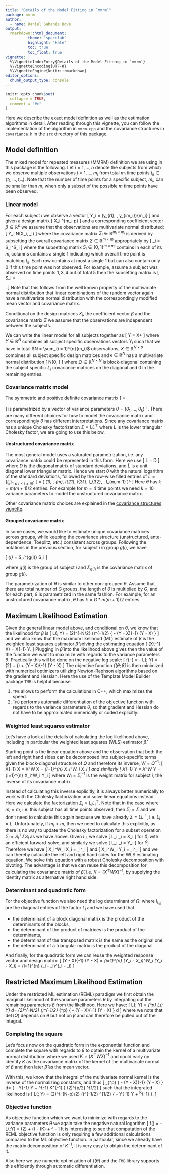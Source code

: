 ```yaml
---
title: "Details of the Model Fitting in `mmrm`"
package: mmrm
author:
  - name: Daniel Sabanés Bové
output:
  rmarkdown::html_document:
          theme: "spacelab"
          highlight: "kate"
          toc: true
          toc_float: true
vignette: |
  %\VignetteIndexEntry{Details of the Model Fitting in `mmrm`}
  %\VignetteEncoding{UTF-8}
  %\VignetteEngine{knitr::rmarkdown}
editor_options:
  chunk_output_type: console
---
```


```r
knitr::opts_chunk$set(
  collapse = TRUE,
  comment = "#>"
)
```

Here we describe the exact model definition as well as the estimation algorithms
in detail. After reading through this vignette, you can follow the implementation
of the algorithm in `mmrm.cpp` and the covariance structures in `covariance.h` in
the `src` directory of this package.

## Model definition

The mixed model for repeated measures (MMRM) definition we are using in this package
is the following. Let $i = 1, \dotsc, n$ denote the subjects from which we observe
multiple observations $j = 1, \dotsc, m_i$ from total $m_i$ time points
$t_{ij} \in \{t_1, \dotsc, t_m\}$. Note that the number of time points for a specific
subject, $m_i$, can be smaller than $m$, when only a subset of the possible $m$
time points have been observed.

### Linear model

For each subject $i$ we observe a vector
\[
Y_i = (y_{i1}, \dotsc, y_{im_i})^\top \in \mathbb{R}^{m_i}
\]
and given a design matrix
\[
X_i \in \mathbb{R}^{m_i \times p}
\]
and a corresponding coefficient vector $\beta \in \mathbb{R}^{p}$ we assume
that the observations are multivariate normal distributed:
\[
Y_i \sim N(X_i\beta, \Sigma_i)
\]
where the covariance matrix $\Sigma_i \in \mathbb{R}^{m_i \times m_i}$ is derived
by subsetting the overall covariance matrix $\Sigma \in \mathbb{R}^{m \times m}$
appropriately by
\[
\Sigma_i = S_i^\top \Sigma S_i
\]
where the subsetting matrix $S_i \in \{0, 1\}^{m \times m_i}$ contains
in each of its $m_i$ columns contains a single 1 indicating which overall time point
is matching $t_{ij}$. Each row contains at most a single 1 but can also contain
only 0 if this time point was not observed.
For example, assume a subject was observed on time points
$1, 3, 4$ out of total $5$ then the subsetting matrix is
\[
S_i = \begin{pmatrix}
1 & 0 & 0 \\
0 & 0 & 0 \\
0 & 1 & 0 \\
0 & 0 & 1 \\
0 & 0 & 0
\end{pmatrix}.
\]
Note that this follows from the well known property of the multivariate normal
distribution that linear combinations of the random vector again have a
multivariate normal distribution with the correspondingly modified mean
vector and covariance matrix.

Conditional on the design matrices $X_i$, the coefficient vector $\beta$ and the
covariance matrix $\Sigma$ we assume that the observations are independent between
the subjects.

We can write the linear model for all subjects together as
\[
Y = X\beta + \epsilon
\]
where $Y \in \mathbb{R}^N$ combines all subject specific observations vectors $Y_i$
such that we have in total $N = \sum_{i = 1}^{n}{m_i}$ observations,
$X \in \mathbb{R}^{N \times p}$ combines all subject specific design matrices
and $\epsilon \in \mathbb{R}^N$ has a multivariate normal distribution
\[
\epsilon \sim N(0, \Omega)
\]
where $\Omega \in \mathbb{R}^{N \times N}$ is block-diagonal containing the
subject specific $\Sigma_i$ covariance matrices on the diagonal and 0 in the
remaining entries.

### Covariance matrix model

The symmetric and positive definite covariance matrix
\[
\Sigma = \begin{pmatrix}
\sigma_1^2 & \sigma_{12} & \dots & \dots & \sigma_{1m} \\
\sigma_{21} & \sigma_2^2 & \sigma_{23} & \dots & \sigma_{2m}\\
\vdots & & \ddots & & \vdots \\
\vdots & & & \ddots & \vdots \\
\sigma_{m1} & \dots & \dots & \sigma_{m,m-1} & \sigma_m^2
\end{pmatrix}
\]
is parametrized by a vector of variance parameters
$\theta = (\theta_1, \dotsc, \theta_k)^\top$. There are many different choices
for how to model the covariance matrix and correspondingly $\theta$
has different interpretations. Since any covariance matrix has a unique Cholesky
factorization $\Sigma = LL^\top$ where $L$ is the lower triangular Cholesky factor,
we are going to use this below.

#### Unstructured covariance matrix

The most general model uses a saturated parametrization,
i.e. any covariance matrix could be represented in this form. Here we use
\[
L = D\tilde{L}
\]
where $D$ is the diagonal matrix of standard deviations, and $\tilde{L}$ is a
unit diagonal lower triangular matrix. Hence we start $\theta$ with the natural
logarithm of the standard deviations, followed by the row-wise filled entries
of $\tilde{L} = \{l_{ij}\}_{1 \leq j < i \leq m}$:
\[
\theta = (
  \log(\sigma_1), \dotsc, \log(\sigma_m),
  l_{21}, l_{31}, l_{32}, \dotsc, l_{m,m-1}
)^\top
\]
Here $\theta$ has $k = m(m+1)/2$ entries. For example for $m = 4$ time points
we need $k = 10$ variance parameters to model the unstructured covariance matrix.

Other covariance matrix choices are explained in the
[covariance structures vignette](covariance.html).

#### Grouped covariance matrix

In some cases, we would like to estimate unique covariance matrices across groups, while keeping the covariance structure (unstructured, ante-dependence, Toeplitz, etc.) consistent across groups.
Following the notations in the previous section, for subject $i$ in group $g(i)$, we have

\[
\Sigma_{i} = S_i^\top \Sigma_{g(i)} S_i
\]

where $g(i)$ is the group of subject $i$ and $\Sigma_{g(i)}$ is the covariance matrix of group $g(i)$.


The parametrization of $\theta$ is similar to other non-grouped $\theta$.
Assume that there are total number of $G$ groups, the length of $\theta$ is multiplied by $G$, and for each part, $\theta$ is parametrized in the same fashion.
For example, for an unstructured covariance matrix, $\theta$ has $k = G * m(m+1)/2$ entries.

## Maximum Likelihood Estimation

Given the general linear model above, and conditional on $\theta$, we know that
the likelihood for $\beta$ is
\[
L(\beta; Y) = (2\pi)^{-N/2} \det(\Omega)^{-1/2}
\exp\left\{
- \frac{1}{2}(Y - X\beta)^\top \Omega^{-1} (Y - X\beta)
\right\}
\]
and we also know that the maximum likelihood (ML) estimate of $\beta$ is the
weighted least squares estimator $\hat{\beta}$ solving the estimating equation
\[
(X^\top \Omega^{-1} X) \hat{\beta} = X^\top \Omega^{-1} Y.
\]
Plugging in $\hat{\beta}$ into the likelihood above gives then the value of the
function we want to maximize with regards to the variance parameters $\theta$.
Practically this will be done on the negative log scale:
\[
f(\theta; \hat{\beta}) = - \log L(\hat{\beta}; Y) = \frac{N}{2} \log(2\pi) +
  \frac{1}{2}\log\det(\Omega) +
  \frac{1}{2} (Y - X\hat{\beta})^\top \Omega^{-1} (Y - X\hat{\beta})
\]
The objective function $f(\theta; \hat{\beta})$ is then minimized with numerical optimizers
utilizing Newton-Raphson algorithms based on the gradient and Hessian.
Here the use of the Template Model Builder package `TMB` is helpful because

1. `TMB` allows to perform the calculations in C++, which maximizes the speed.
1. `TMB` performs automatic differentiation of the objective function with
  regards to the variance parameters $\theta$, so that gradient and Hessian
  do not have to be approximated numerically or coded explicitly.

### Weighted least squares estimator

Let's have a look at the details of calculating the log likelihood above, including
in particular the weighted least squares (WLS) estimator $\hat{\beta}$.

Starting point is the linear equation above and the observation that both the
left and right hand sides can be decomposed into subject-specific terms given the
block-diagonal structure of $\Omega$ and therefore its inverse, $W = \Omega^{-1}$:
\[
X^\top \Omega^{-1} X = X^\top W X =  \sum_{i=1}^{n} X_i^\top W_i X_i
\]
and similarly
\[
X^\top \Omega^{-1} Y = X^\top W Y =  \sum_{i=1}^{n} X_i^\top W_i Y_i
\]
where $W_i = \Sigma_i^{-1}$ is the weight matrix for subject $i$, the inverse
of its covariance matrix.

Instead of calculating this inverse explicitly, it
is always better numerically to work with the Cholesky factorization and solve
linear equations instead. Here we calculate the factorization $\Sigma_i = L_i L_i^\top$.
Note that in the case where $m_i = m$, i.e. this subject has all time points observed,
then $\Sigma_i = \Sigma$ and we don't need to calculate this again because we have
already $\Sigma = L L^\top$, i.e. $L_i = L$. Unfortunately, if $m_i < m$, then
we need to calculate this explicitly, as there is no way to update the Cholesky
factorization for a subset operation $\Sigma_i = S_i^\top \Sigma S_i$ as we have
above. Given $L_i$, we solve
\[
L_i \tilde{X}_i = X_i
\]
for $\tilde{X}_i$ with an efficient forward-solve, and similarly we solve
\[
L_i \tilde{Y}_i = Y_i
\]
for $\tilde{Y}_i$. Therefore we have
\[
X_i^\top W_i X_i = \tilde{X}_i^\top \tilde{X}_i
\]
and
\[
X_i^\top W_i Y_i = \tilde{X}_i^\top \tilde{Y}_i
\]
and we can thereby calculate the left and right hand sides for the WLS estimating
equation. We solve this equation with a robust Cholesky decomposition with pivoting.
The advantage is that we can reuse this decomposition for calculating the
covariance matrix of $\hat{\beta}$, i.e. $K = (X^\top W X)^{-1}$, by supplying the
identity matrix as alternative right hand side.

### Determinant and quadratic form

For the objective function we also need the log determinant of $\Omega$:
\begin{align}
\frac{1}{2}\log\det(\Omega)
  &= \frac{1}{2}\log\det\{\text{blockdiag} \Sigma_1, \dotsc, \Sigma_n\} \\
  &= \frac{1}{2}\log\prod_{i=1}^{n}\det{\Sigma_i} \\
  &= \frac{1}{2}\sum_{i=1}^{n}\log\det{L_i L_i^\top} \\
  &= \sum_{i=1}^{n}\log\det{L_i} \\
  &= \sum_{i=1}^{n}\sum_{j=1}^{m_i}\log(l_{i, jj})
\end{align}
where $l_{i,jj}$ are the diagonal entries of the factor $L_i$ and we have used that

- the determinant of a block diagonal matrix is the product of the determinants
  of the blocks,
- the determinant of the product of matrices is the product of the determinants,
- the determinant of the transposed matrix is the same as the original one,
- the determinant of a triangular matrix is the product of the diagonal.

And finally, for the quadratic form we can reuse the weighted response vector
and design matrix:
\[
(Y - X\hat{\beta})^\top \Omega^{-1} (Y - X\hat{\beta}) =
\sum_{i=1}^{n} (Y_i - X_i\hat{\beta})^\top W_i (Y_i - X_i\hat{\beta}) =
\sum_{i=1}^{n} (\tilde{Y}_i - \tilde{X}_i\hat{\beta})^\top (\tilde{Y}_i - \tilde{X}_i\hat{\beta})
\]

## Restricted Maximum Likelihood Estimation

Under the restricted ML estimation (REML) paradigm we first obtain the marginal
likelihood of the variance parameters $\theta$ by integrating out the remaining
parameters $\beta$ from the likelihood. Here we have:
\[
L(\theta; Y) = \int_{\mathbb{R}^p} L(\beta; Y) d\beta =
(2\pi)^{-N/2} \det(\Omega)^{-1/2} \int_{\mathbb{R}^p}
\exp\left\{
- \frac{1}{2}(Y - X\beta)^\top \Omega^{-1} (Y - X\beta)
\right\}
d\beta
\]
where we note that $\det(\Omega)$ depends on $\theta$ but not on $\beta$ and
can therefore be pulled out of the integral.

### Completing the square

Let's focus now on the quadratic
form in the exponential function and complete the square with regards to $\beta$ to
obtain the kernel of a multivariate normal distribution:
\begin{align}
(Y - X\beta)^\top \Omega^{-1} (Y - X\beta)
&= Y^\top \Omega^{-1} Y
+ \beta^\top X^\top \Omega^{-1} X \beta - 2 \beta^\top X^\top \Omega^{-1} Y \\
&= Y^\top \Omega^{-1} Y + \beta^\top K^{-1} \beta
- 2 \beta^\top K^{-1}K X^\top \Omega^{-1} Y \\
&= Y^\top \Omega^{-1} Y + \beta^\top K^{-1} \beta - 2 \beta^\top K^{-1} \hat{\beta} \\
&= Y^\top \Omega^{-1} Y + \beta^\top K^{-1} \beta - 2 \beta^\top K^{-1} \hat{\beta}
+ \hat{\beta}^{-1} K^{-1} \hat{\beta} - \hat{\beta}^{-1} K^{-1} \hat{\beta} \\
&= Y^\top \Omega^{-1} Y - \hat{\beta}^{-1} K^{-1} \hat{\beta} +
(\beta - \hat{\beta})^\top K^{-1} (\beta - \hat{\beta})
\end{align}
where we used $K = (X^\top W X)^{-1}$ and could early on identify $K$ as the
covariance matrix of the kernel of the multivariate normal of $\beta$ and then
later $\hat{\beta}$ as the mean vector.

With this, we know that the integral of the multivariate normal kernel is the
inverse of the normalizing constants, and thus
\[
\int_{\mathbb{R}^p}
\exp\left\{
- \frac{1}{2}(Y - X\beta)^\top \Omega^{-1} (Y - X\beta)
\right\}
d\beta =
\exp\left\{
-\frac{1}{2} Y^\top \Omega^{-1} Y + \frac{1}{2} \hat{\beta}^{-1} K^{-1} \hat{\beta}
\right\}
(2\pi)^{p/2} \det{K}^{1/2}
\]
such that the integrated likelihood is
\[
L(\theta; Y) =
(2\pi)^{-(N-p)/2} \det(\Omega)^{-1/2} \det{K}^{1/2}
\exp\left\{
-\frac{1}{2} Y^\top \Omega^{-1} Y + \frac{1}{2} \hat{\beta}^\top K^{-1} \hat{\beta}
\right\}.
\]

### Objective function

As objective function which we want to minimize with regards to the variance
parameters $\theta$ we again take the negative natural logarithm
\[
f(\theta) = -\log L(\theta;Y) =
\frac{N-p}{2} \log(2\pi) + \frac{1}{2}\log\det(\Omega) - \frac{1}{2}\log\det(K)
+ \frac{1}{2} \tilde{Y}^\top \tilde{Y} - \frac{1}{2} \hat{\beta}^\top \tilde{X}^\top \tilde{X} \hat{\beta}
\]
It is interesting to see that computation of the REML objective function is
only requiring a few additional calculations compared to the ML objective function.
In particular, since we already have the matrix decomposition of $K^{-1}$,
it is very easy to obtain the determinant of it.

Also here we use numeric optimization of $f(\theta)$ and the `TMB` library
supports this efficiently through automatic differentiation.
